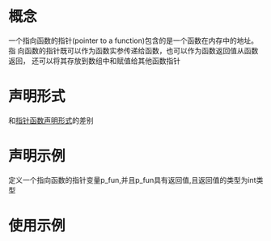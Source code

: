 = 概念 =
一个指向函数的指针(pointer to a function)包含的是一个函数在内存中的地址。指
向函数的指针既可以作为函数实参传递给函数，也可以作为函数返回值从函数返回，
还可以将其存放到数组中和赋值给其他函数指针

= 声明形式 =
{{{class="brush:c++"
void (*function) (/*parameter*/) ;
  }}}
和[[Pointer Function|指针函数声明形式]]的差别

= 声明示例 =
{{{class="brush:c++"
int (*p_fun) (/*parameter*/) ;
  }}}
定义一个指向函数的指针变量p_fun,并且p_fun具有返回值,且返回值的类型为int类型

= 使用示例 =

{{{class="brush:c++"
#include <stdio.h>

void output(void) ;

int main(int argc, char *argv[])
{
    void (*p_output) () ;

    p_output = output ;     //将函数的地址赋给指针
    p_output = &output ;    // 结果 

    (*p_output)();

    return 0 ;
}

void output(void)
{
    puts("LongMai is ok!\n") ;
}
}}}

